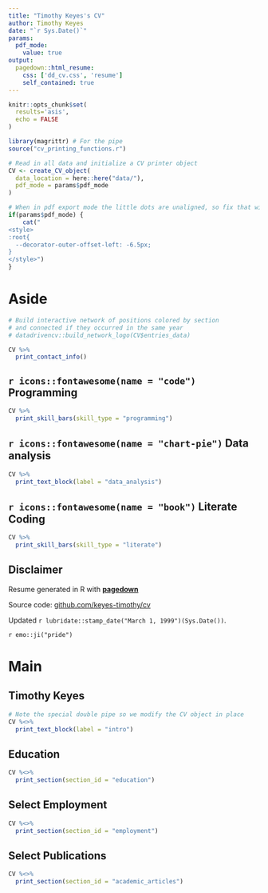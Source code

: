 ```yaml
---
title: "Timothy Keyes's CV"
author: Timothy Keyes
date: "`r Sys.Date()`"
params:
  pdf_mode:
    value: true
output:
  pagedown::html_resume:
    css: ['dd_cv.css', 'resume']
    self_contained: true
---
```


```r
knitr::opts_chunk$set(
  results='asis', 
  echo = FALSE
)

library(magrittr) # For the pipe
source("cv_printing_functions.r")

# Read in all data and initialize a CV printer object
CV <- create_CV_object(
  data_location = here::here("data/"),  
  pdf_mode = params$pdf_mode
)

```


```r
# When in pdf export mode the little dots are unaligned, so fix that with some conditional CSS.
if(params$pdf_mode) {
    cat("
<style>
:root{
  --decorator-outer-offset-left: -6.5px;
}
</style>")
}
```


Aside
================================================================================

```r
# Build interactive network of positions colored by section
# and connected if they occurred in the same year
# datadrivencv::build_network_logo(CV$entries_data)
```



```r
CV %>% 
  print_contact_info()
```


`r icons::fontawesome(name = "code")` Programming {#skills}
--------------------------------------------------------------------------------

```r
CV %>% 
  print_skill_bars(skill_type = "programming")
```

`r icons::fontawesome(name = "chart-pie")` Data analysis 
--------------------------------------------------------------------------------

```r
CV %>% 
  print_text_block(label = "data_analysis")
```


`r icons::fontawesome(name = "book")` Literate Coding {#skills}
--------------------------------------------------------------------------------

```r
CV %>% 
  print_skill_bars(skill_type = "literate")
```

Disclaimer {#disclaimer}
--------------------------------------------------------------------------------


Resume generated in R with [**pagedown**](https://github.com/rstudio/pagedown)

Source code: [github.com/keyes-timothy/cv](https://github.com/keyes-timothy/cv)

Updated `r lubridate::stamp_date("March 1, 1999")(Sys.Date())`.

`r emo::ji("pride")`



Main
================================================================================

Timothy Keyes {#title}
--------------------------------------------------------------------------------

```r
# Note the special double pipe so we modify the CV object in place
CV %<>% 
  print_text_block(label = "intro")
```



Education {data-icon=graduation-cap}
--------------------------------------------------------------------------------

```r
CV %<>% 
  print_section(section_id = "education")
```


Select Employment {data-icon=suitcase}
--------------------------------------------------------------------------------

```r
CV %<>% 
  print_section(section_id = "employment")
```




Select Publications {data-icon=book}
--------------------------------------------------------------------------------

```r
CV %<>% 
  print_section(section_id = "academic_articles")
```




